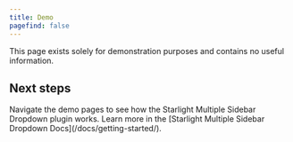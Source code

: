 ```yaml
---
title: Demo
pagefind: false
---
```


This page exists solely for demonstration purposes and contains no useful information.


## Next steps

<CardGrid stagger>
  <Card title="Explore the demo" icon="magnifier">
    Navigate the demo pages to see how the Starlight Multiple Sidebar Dropdown
    plugin works.
  </Card>
  <Card title="Read the docs" icon="open-book">
    Learn more in the [Starlight Multiple Sidebar Dropdown
    Docs](/docs/getting-started/).
  </Card>
</CardGrid>

